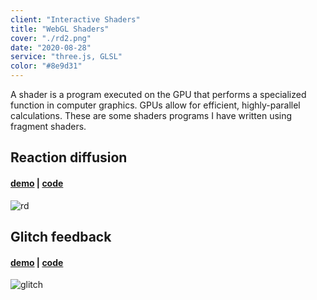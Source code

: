 ```yaml
---
client: "Interactive Shaders"
title: "WebGL Shaders"
cover: "./rd2.png"
date: "2020-08-28"
service: "three.js, GLSL"
color: "#8e9d31"
---
```

A shader is a program executed on the GPU that performs a specialized function in computer graphics. GPUs allow for  efficient, highly-parallel calculations. These are some shaders programs I have written using fragment shaders.

## Reaction diffusion
#### [demo](https://sambeebe.github.io/reaction-diffusion-threejs/) | [code](https://github.com/sambeebe/reaction-diffusion-threejs/)
![rd](rd.png "reactiondiffusion")

## Glitch feedback
#### [demo](https://sambeebe.github.io/glitch-shader-threejs/) | [code](https://github.com/sambeebe/glitch-shader-threejs/)
![glitch](glitch.png "glitch")
